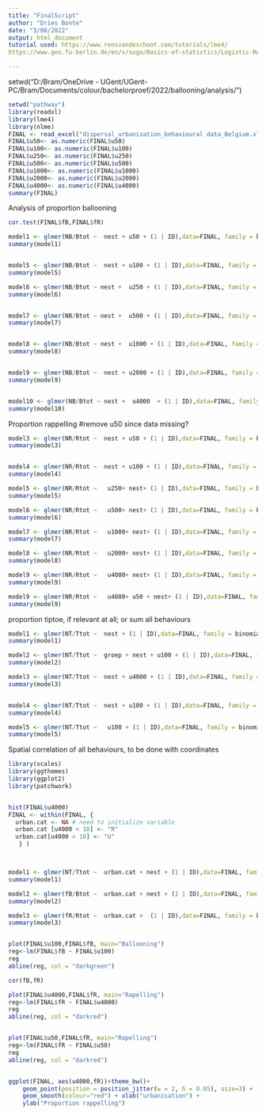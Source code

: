 ---
title: "FinalScript"
author: "Dries Bonte"
date: "3/08/2022"
output: html_document
tutorial used: https://www.rensvandeschoot.com/tutorials/lme4/
https://www.geo.fu-berlin.de/en/v/soga/Basics-of-statistics/Logistic-Regression/Logistic-Regression-in-R---An-Example/index.html

---
setwd("D:/Bram/OneDrive - UGent/UGent-PC/Bram/Documents/colour/bachelorproef/2022/ballooning/analysis/")

```{r}
setwd("pathway")
library(readxl)
library(lme4)
library(nlme)
FINAL <- read_excel("dispersal_urbanisation_behavioural data_Belgium.xlsx")
FINAL$u50<- as.numeric(FINAL$u50)
FINAL$u100<- as.numeric(FINAL$u100)
FINAL$u250<- as.numeric(FINAL$u250)
FINAL$u500<- as.numeric(FINAL$u500)
FINAL$u1000<- as.numeric(FINAL$u1000)
FINAL$u2000<- as.numeric(FINAL$u2000)
FINAL$u4000<- as.numeric(FINAL$u4000)
summary(FINAL)


```

Analysis of proportion ballooning

```{r}

cor.test(FINAL$fB,FINAL$fR)

model1 <- glmer(NB/Btot ~  nest + u50 + (1 | ID),data=FINAL, family = binomial)
summary(model1)


model5 <- glmer(NB/Btot ~  nest + u100 + (1 | ID),data=FINAL, family = binomial)
summary(model5)

model6 <- glmer(NB/Btot ~ nest +  u250 + (1 | ID),data=FINAL, family = binomial)
summary(model6)


model7 <- glmer(NB/Btot ~ nest +  u500 + (1 | ID),data=FINAL, family = binomial)
summary(model7)


model8 <- glmer(NB/Btot ~ nest +  u1000 + (1 | ID),data=FINAL, family = binomial)
summary(model8)


model9 <- glmer(NB/Btot ~  nest + u2000 + (1 | ID),data=FINAL, family = binomial)
summary(model9)


model10 <- glmer(NB/Btot ~ nest +  u4000  + (1 | ID),data=FINAL, family = binomial)
summary(model10)


```


Proportion rappelling
#remove u50 since data missing?

```{r}

model3 <- glmer(NR/Rtot ~  nest + u50 + (1 | ID),data=FINAL, family = binomial)
summary(model3)


model4 <- glmer(NR/Rtot ~  nest + u100 + (1 | ID),data=FINAL, family = binomial)
summary(model4)

model5 <- glmer(NR/Rtot ~   u250+ nest+ (1 | ID),data=FINAL, family = binomial)
summary(model5)

model6 <- glmer(NR/Rtot ~   u500+ nest+ (1 | ID),data=FINAL, family = binomial)
summary(model6)

model7 <- glmer(NR/Rtot ~   u1000+ nest+ (1 | ID),data=FINAL, family = binomial)
summary(model7)

model8 <- glmer(NR/Rtot ~   u2000+ nest+ (1 | ID),data=FINAL, family = binomial)
summary(model8)

model9 <- glmer(NR/Rtot ~   u4000+ nest+ (1 | ID),data=FINAL, family = binomial)
summary(model9)

model9 <- glmer(NR/Rtot ~   u4000+ u50 + nest+ (1 | ID),data=FINAL, family = binomial)
summary(model9)

```


proportion tiptoe, if relevant at all; or sum all behaviours
```{r}
model1 <- glmer(NT/Ttot ~  nest + (1 | ID),data=FINAL, family = binomial)
summary(model1)

model2 <- glmer(NT/Ttot ~  groep + nest + u100 + (1 | ID),data=FINAL, family = binomial)
summary(model2)

model3 <- glmer(NT/Ttot ~  nest + u4000 + (1 | ID),data=FINAL, family = binomial)
summary(model3)


model4 <- glmer(NT/Ttot ~  nest + u100 + (1 | ID),data=FINAL, family = binomial)
summary(model4)

model5 <- glmer(NT/Ttot ~   u100 + (1 | ID),data=FINAL, family = binomial)
summary(model5)
```
Spatial correlation of all behaviours, to be done with coordinates
```{r}
library(scales)
library(ggthemes)
library(ggplot2)
library(patchwork)


hist(FINAL$u4000)
FINAL <- within(FINAL, {   
  urban.cat <- NA # need to initialize variable
  urban.cat [u4000 < 10] <- "R"
  urban.cat[u4000 > 10] <- "U"
   } )



model1 <- glmer(NT/Ttot ~  urban.cat + nest + (1 | ID),data=FINAL, family = binomial)
summary(model1)

model2 <- glmer(fB/Btot ~  urban.cat + nest + (1 | ID),data=FINAL, family = binomial)
summary(model2)

model3 <- glmer(fR/Rtot ~  urban.cat +  (1 | ID),data=FINAL, family = binomial)
summary(model3)


plot(FINAL$u100,FINAL$fB, main="Ballooning")
reg<-lm(FINAL$fB ~ FINAL$u100)
reg
abline(reg, col = "darkgreen")

cor(fB,fR)

plot(FINAL$u4000,FINAL$fR, main="Rapelling")
reg<-lm(FINAL$fR ~ FINAL$u4000)
reg
abline(reg, col = "darkred")


plot(FINAL$u50,FINAL$fR, main="Rapelling")
reg<-lm(FINAL$fR ~ FINAL$u50)
reg
abline(reg, col = "darkred")


ggplot(FINAL, aes(u4000,fR))+theme_bw()+
    geom_point(position = position_jitter(w = 2, h = 0.05), size=3) +
    geom_smooth(colour="red") + xlab("urbanisation") +
    ylab("Proportion rappelling")
```


